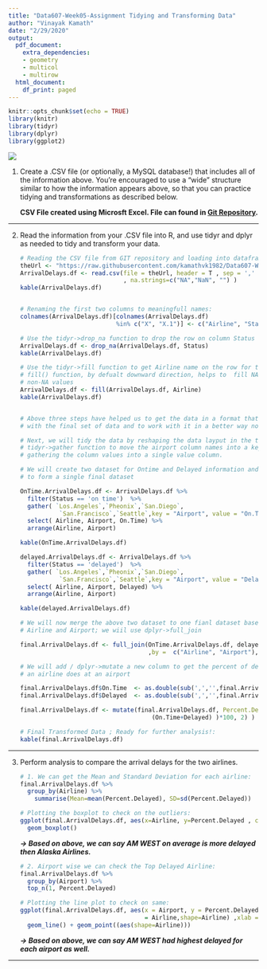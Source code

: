 ---
title: "Data607-Week05-Assignment Tidying and Transforming Data"
author: "Vinayak Kamath"
date: "2/29/2020"
output: 
  pdf_document:
    extra_dependencies:
    - geometry
    - multicol
    - multirow
  html_document:
    df_print: paged
---

```{r setup, include=FALSE}
knitr::opts_chunk$set(echo = TRUE)
library(knitr)
library(tidyr)
library(dplyr)
library(ggplot2)
```


![](./ArrivalDelays.PNG)

(1) Create a .CSV file (or optionally, a MySQL database!) that includes all of the information above.  You’re encouraged to use a “wide” structure similar to how the information appears above, so that you can practice tidying and transformations as described below.    
  
    
    **CSV File created using Microsft Excel. File can found in [Git Repository](https://raw.githubusercontent.com/kamathvk1982/Data607-Week05/master/ArrivalDelays.csv).**

--------------------------------------------------------------------------------

\clearpage  
  
(2) Read the information from your .CSV file into R, and use tidyr and dplyr as needed to tidy and transform your data.  
  
    ```{r, warning = FALSE}
    # Reading the CSV file from GIT repository and loading into dataframe:
    theUrl <- "https://raw.githubusercontent.com/kamathvk1982/Data607-Week05/master/ArrivalDelays.csv"
    ArrivalDelays.df <- read.csv(file = theUrl, header = T , sep = ','
                                 , na.strings=c("NA","NaN", "") )
    kable(ArrivalDelays.df)
    
    
    # Renaming the first two columns to meaningfull names:
    colnames(ArrivalDelays.df)[colnames(ArrivalDelays.df) 
                               %in% c("X", "X.1")] <- c("Airline", "Status")

    # Use the tidyr->drop_na function to drop the row on column Status having NA value
    ArrivalDelays.df <- drop_na(ArrivalDelays.df, Status)    
    kable(ArrivalDelays.df)

    # Use the tidyr->fill function to get Airline name on the row for the delayed data: 
    # fill() function, by defualt downward direction, helps to  fill NA value from recent
    # non-NA values
    ArrivalDelays.df <- fill(ArrivalDelays.df, Airline)
    kable(ArrivalDelays.df)
  
    
    # Above three steps have helped us to get the data in a format that helps to work 
    # with the final set of data and to work with it in a better way now.
    
    # Next, we will tidy the data by reshaping the data layput in the table by using 
    # tidyr->gather function to move the airport column names into a key column, 
    # gathering the column values into a single value column.
    
    # We will create two dataset for Ontime and Delayed information and lter merge them 
    # to form a single final dataset
    
    OnTime.ArrivalDelays.df <- ArrivalDelays.df %>%
      filter(Status == 'on time')  %>%
      gather( `Los.Angeles`,`Pheonix`,`San.Diego`,
               `San.Francisco`,`Seattle`,key = "Airport", value = "On.Time") %>%
      select( Airline, Airport, On.Time) %>%
      arrange(Airline, Airport)
    
    kable(OnTime.ArrivalDelays.df)

    delayed.ArrivalDelays.df <- ArrivalDelays.df %>%
      filter(Status == 'delayed')  %>%
      gather( `Los.Angeles`,`Pheonix`,`San.Diego`,
               `San.Francisco`,`Seattle`,key = "Airport", value = "Delayed") %>%
      select( Airline, Airport, Delayed) %>%
      arrange(Airline, Airport)
    
    kable(delayed.ArrivalDelays.df)
    
    # We will now merge the above two dataset to one fianl dataset based on common keys
    # Airline and Airport; we wiil use dplyr->full_join
    
    final.ArrivalDelays.df <- full_join(OnTime.ArrivalDelays.df, delayed.ArrivalDelays.df
                                        ,by =  c("Airline", "Airport"), copy=FALSE) 
    
    # We will add / dplyr->mutate a new column to get the percent of dealyed against total flights
    # an airline does at an airport
    
    final.ArrivalDelays.df$On.Time  <- as.double(sub(',','',final.ArrivalDelays.df$On.Time))
    final.ArrivalDelays.df$Delayed  <- as.double(sub(',','',final.ArrivalDelays.df$Delayed))
    
    final.ArrivalDelays.df <- mutate(final.ArrivalDelays.df, Percent.Delayed = round((Delayed/ 
                                         (On.Time+Delayed) )*100, 2) )
    
    # Final Transformed Data ; Ready for further analysis!:
    kable(final.ArrivalDelays.df)

    
    ```  

--------------------------------------------------------------------------------

\clearpage  
  
(3) Perform analysis to compare the arrival delays for the two airlines.  
  
    ```{r}
    # 1. We can get the Mean and Standard Deviation for each airline:
    final.ArrivalDelays.df %>%
      group_by(Airline) %>%
        summarise(Mean=mean(Percent.Delayed), SD=sd(Percent.Delayed))
    
    # Plotting the boxplot to check on the outliers:
    ggplot(final.ArrivalDelays.df, aes(x=Airline, y=Percent.Delayed , color=Airline)) + 
      geom_boxplot()
    ```
    
    ***-> Based on above, we can say AM WEST on average is more delayed then Alaska Airlines.***
    
    
    
    ```{r}
    # 2. Airport wise we can check the Top Delayed Airline:
    final.ArrivalDelays.df %>%
      group_by(Airport) %>% 
      top_n(1, Percent.Delayed)
    
    # Plotting the line plot to check on same:
    ggplot(final.ArrivalDelays.df, aes(x = Airport, y = Percent.Delayed, group = Airline,color 
                                       = Airline,shape=Airline) ,xlab = "Airport" , ylab = "Percent.Delayed") +
      geom_line() + geom_point((aes(shape=Airline)))

    ```  

    ***-> Based on above, we can say AM WEST had highest delayed for each airport as well.***

--------------------------------------------------------------------------------

\clearpage  
  
